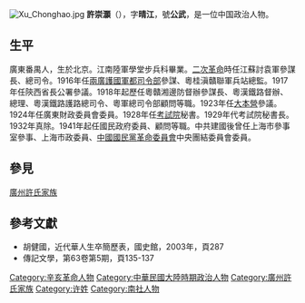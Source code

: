 {{no footnotes|time=2019-02-26T12:25:16+00:00}}
[[File:Xu_Chonghao.jpg|thumb]]
'''許崇灝'''（{{bd|1882年|6月3日|1959年}}），字'''晴江'''，號'''公武'''，是一位中国政治人物。

==生平==
廣東番禺人，生於北京。江南陸軍學堂步兵科畢業。[[二次革命|二次革命]]時任江蘇討袁軍參謀長、總司令。1916年任[[兩廣護國軍都司令部|兩廣護國軍都司令部]]參謀、粵桂滇贛聯軍兵站總監。1917年任陝西省長公署參議。1918年起歷任粵贛湘邊防督辦參謀長、粵漢鐵路督辦、總理、粵漢鐵路護路總司令、粵軍總司令部顧問等職。1923年任[[中華民國陸海軍大元帥大本營|大本營]]參議。1924年任廣東財政委員會委員。1928年任[[考試院|考試院]]秘書。1929年代考試院秘書長。1932年真除。1941年起任國民政府委員、顧問等職。中共建國後曾任上海市參事室參事、上海市政委員、[[中國國民黨革命委員會|中國國民黨革命委員會]]中央團結委員會委員。

==參見==
[[廣州許氏家族|廣州許氏家族]]

==參考文獻==
*胡健國，近代華人生卒簡歷表，國史館，2003年，頁287
*傳記文學，第63卷第5期，頁135-137

{{DEFAULTSORT:X}}
[[Category:辛亥革命人物|Category:辛亥革命人物]]
[[Category:中華民國大陸時期政治人物|Category:中華民國大陸時期政治人物]]
[[Category:廣州許氏家族|Category:廣州許氏家族]]
[[Category:许姓|Category:许姓]]
[[Category:南社人物|Category:南社人物]]